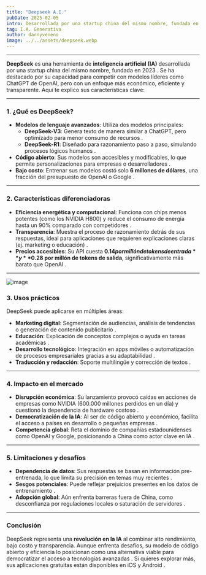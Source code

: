 ```yaml
---
title: "Deepseek A.I."
pubDate: 2025-02-05
intro: Desarrollada por una startup china del mismo nombre, fundada en 2023 . Se ha destacado por su capacidad para competir con modelos líderes como ChatGPT de OpenAI, pero con un enfoque más económico,
tag: I.A. Generativa
author: dannyveneno
image: ../../assets/deepseek.webp
---
```



---

**DeepSeek** es una herramienta de **inteligencia artificial (IA)** desarrollada por una startup china del mismo nombre, fundada en 2023 . Se ha destacado por su capacidad para competir con modelos líderes como ChatGPT de OpenAI, pero con un enfoque más económico, eficiente y transparente. Aquí te explico sus características clave:

---

### **1. ¿Qué es DeepSeek?**

- **Modelos de lenguaje avanzados**: Utiliza dos modelos principales:
  - **DeepSeek-V3**: Genera texto de manera similar a ChatGPT, pero optimizado para menor consumo de recursos .
  - **DeepSeek-R1**: Diseñado para razonamiento paso a paso, simulando procesos lógicos humanos .
- **Código abierto**: Sus modelos son accesibles y modificables, lo que permite personalizaciones para empresas o desarrolladores .
- **Bajo costo**: Entrenar sus modelos costó solo **6 millones de dólares**, una fracción del presupuesto de OpenAI o Google .

---

### **2. Características diferenciadoras**

- **Eficiencia energética y computacional**: Funciona con chips menos potentes (como los NVIDIA H800) y reduce el consumo de energía hasta un 90% comparado con competidores .
- **Transparencia**: Muestra el proceso de razonamiento detrás de sus respuestas, ideal para aplicaciones que requieren explicaciones claras (ej. marketing o educación) .
- **Precios accesibles**: Su API cuesta **$0.14 por millón de tokens de entrada** y **$0.28 por millón de tokens de salida**, significativamente más barato que OpenAI .

---

![image](https://res.cloudinary.com/dj0dedvu0/image/upload/v1738783846/Leonardo_Phoenix_10_An_outdoor_woodland_scene_of_the_hedgehog_3_iitqru.jpg)

### **3. Usos prácticos**

DeepSeek puede aplicarse en múltiples áreas:

- **Marketing digital**: Segmentación de audiencias, análisis de tendencias o generación de contenido publicitario .
- **Educación**: Explicación de conceptos complejos o ayuda en tareas académicas .
- **Desarrollo tecnológico**: Integración en apps móviles o automatización de procesos empresariales gracias a su adaptabilidad .
- **Traducción y redacción**: Soporte multilingüe y corrección de textos .

---

### **4. Impacto en el mercado**

- **Disrupción económica**: Su lanzamiento provocó caídas en acciones de empresas como NVIDIA (600.000 millones perdidos en un día) y cuestionó la dependencia de hardware costoso .
- **Democratización de la IA**: Al ser de código abierto y económico, facilita el acceso a países en desarrollo o pequeñas empresas .
- **Competencia global**: Reta el dominio de compañías estadounidenses como OpenAI y Google, posicionando a China como actor clave en IA .

---

### **5. Limitaciones y desafíos**

- **Dependencia de datos**: Sus respuestas se basan en información pre-entrenada, lo que limita su precisión en temas muy recientes .
- **Sesgos potenciales**: Puede reflejar prejuicios presentes en los datos de entrenamiento .
- **Adopción global**: Aún enfrenta barreras fuera de China, como desconfianza por regulaciones locales o saturación de servidores .

---

### **Conclusión**

DeepSeek representa una **revolución en la IA** al combinar alto rendimiento, bajo costo y transparencia. Aunque enfrenta desafíos, su modelo de código abierto y eficiencia lo posicionan como una alternativa viable para democratizar el acceso a tecnologías avanzadas . Si quieres explorar más, sus aplicaciones gratuitas están disponibles en iOS y Android .
